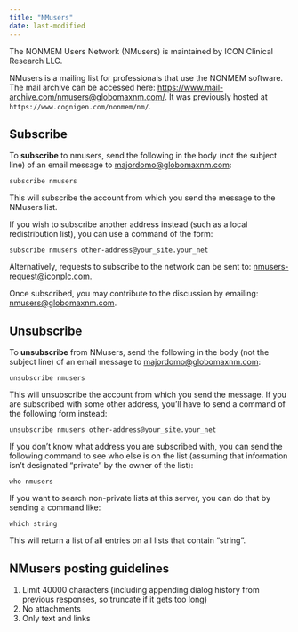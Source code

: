 ```yaml
---
title: "NMusers"
date: last-modified
---
```


The NONMEM Users Network (NMusers) is maintained by ICON Clinical Research LLC.

NMusers is a mailing list for professionals that use the NONMEM software.
The mail archive can be accessed here: [https://www.mail-archive.com/nmusers@globomaxnm.com/](https://www.mail-archive.com/nmusers@globomaxnm.com/).
It was previously hosted at `https://www.cognigen.com/nonmem/nm/`.

## Subscribe

To **subscribe** to nmusers, send the following in the body (not the subject line) of an email message to [majordomo@globomaxnm.com](mailto:nmusers-request@iconplc.com):

```
subscribe nmusers
```

This will subscribe the account from which you send the message to the NMusers list.

If you wish to subscribe another address instead (such as a local redistribution list), you can use a command of the form:

```
subscribe nmusers other-address@your_site.your_net
```

Alternatively, requests to subscribe to the network can be sent to: [nmusers-request@iconplc.com](mailto:nmusers-request@iconplc.com).

Once subscribed, you may contribute to the discussion by emailing: [nmusers@globomaxnm.com](mailto:nmusers@globomaxnm.com).

## Unsubscribe

To **unsubscribe** from NMusers, send the following in the body (not the subject line) of an email message to [majordomo@globomaxnm.com](mailto:nmusers-request@iconplc.com):

```
unsubscribe nmusers
```

This will unsubscribe the account from which you send the message.
If you are subscribed with some other address, you'll have to send a command of the following form instead:

```
unsubscribe nmusers other-address@your_site.your_net
```

If you don't know what address you are subscribed with, you can send the following command to see who else is on the list (assuming that information isn't designated "private" by the owner of the list):

```
who nmusers
```

If you want to search non-private lists at this server, you can do that by sending a command like:

```
which string
```

This will return a list of all entries on all lists that contain "string".

## NMusers posting guidelines

1. Limit 40000 characters (including appending dialog history from previous responses, so truncate if it gets too long)
2. No attachments
3. Only text and links

[](https://www.mail-archive.com/nmusers@globomaxnm.com/msg07406.html)